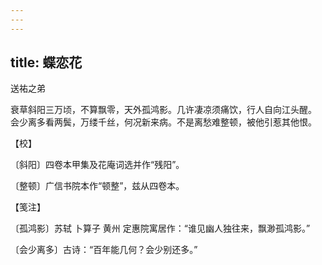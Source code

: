 ```yaml
---
---
---
```

title: 蝶恋花
---



送祐之弟





衰草斜阳三万顷，不算飘零，天外孤鸿影。几许凄凉须痛饮，行人自向江头醒。　会少离多看两鬓，万缕千丝，何况新来病。不是离愁难整顿，被他引惹其他恨。





【校】


〔斜阳〕四卷本甲集及花庵词选并作“残阳”。

〔整顿〕广信书院本作“顿整”，兹从四卷本。





【笺注】


〔孤鸿影〕苏轼 卜算子 黄州 定惠院寓居作：“谁见幽人独往来，飘渺孤鸿影。”

〔会少离多〕古诗：“百年能几何？会少别还多。”